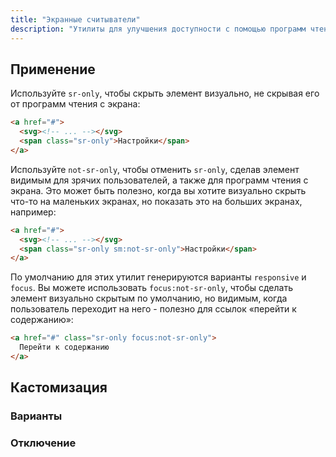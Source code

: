 ```yaml
---
title: "Экранные считыватели"
description: "Утилиты для улучшения доступности с помощью программ чтения с экрана."
---
```




## Применение

Используйте `sr-only`, чтобы скрыть элемент визуально, не скрывая его от программ чтения с экрана:

```html
<a href="#">
  <svg><!-- ... --></svg>
  <span class="sr-only">Настройки</span>
</a>
```

Используйте `not-sr-only`, чтобы отменить `sr-only`, сделав элемент видимым для зрячих пользователей, а также для программ чтения с экрана. Это может быть полезно, когда вы хотите визуально скрыть что-то на маленьких экранах, но показать это на больших экранах, например:

```html
<a href="#">
  <svg><!-- ... --></svg>
  <span class="sr-only sm:not-sr-only">Настройки</span>
</a>
```

По умолчанию для этих утилит генерируются варианты `responsive` и `focus`. Вы можете использовать `focus:not-sr-only`, чтобы сделать элемент визуально скрытым по умолчанию, но видимым, когда пользователь переходит на него - полезно для ссылок «перейти к содержанию»:

```html
<a href="#" class="sr-only focus:not-sr-only">
  Перейти к содержанию
</a>
```

## Кастомизация

### Варианты

<Variants plugin="accessibility" />

### Отключение

<Disabling plugin="accessibility" />
